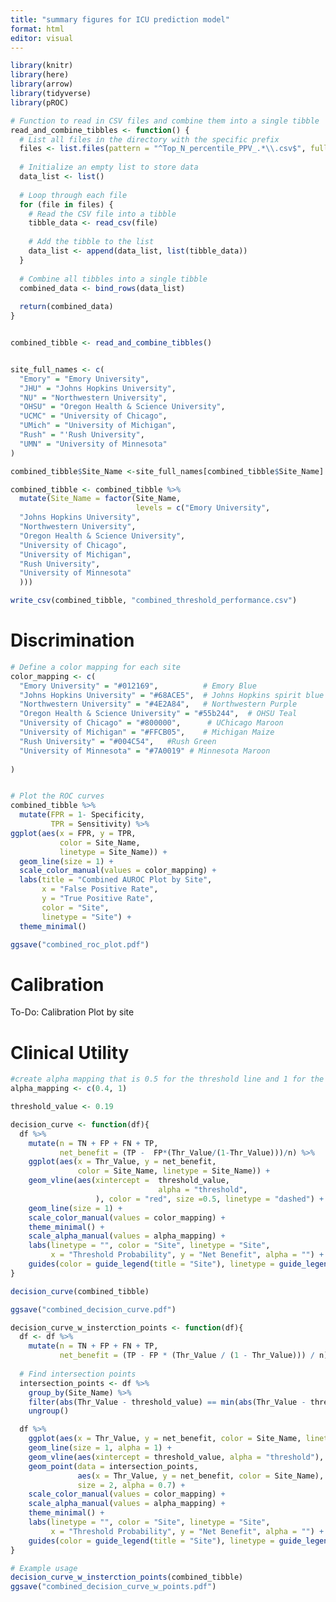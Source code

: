 ```yaml
---
title: "summary figures for ICU prediction model"
format: html
editor: visual
---
```


```r
library(knitr)
library(here)
library(arrow)
library(tidyverse)
library(pROC)
```

```r
# Function to read in CSV files and combine them into a single tibble
read_and_combine_tibbles <- function() {
  # List all files in the directory with the specific prefix
  files <- list.files(pattern = "^Top_N_percentile_PPV_.*\\.csv$", full.names = TRUE)
  
  # Initialize an empty list to store data
  data_list <- list()
  
  # Loop through each file
  for (file in files) {
    # Read the CSV file into a tibble
    tibble_data <- read_csv(file)
    
    # Add the tibble to the list
    data_list <- append(data_list, list(tibble_data))
  }
  
  # Combine all tibbles into a single tibble
  combined_data <- bind_rows(data_list)
  
  return(combined_data)
}


combined_tibble <- read_and_combine_tibbles()


site_full_names <- c(
  "Emory" = "Emory University",
  "JHU" = "Johns Hopkins University",
  "NU" = "Northwestern University",
  "OHSU" = "Oregon Health & Science University",
  "UCMC" = "University of Chicago",
  "UMich" = "University of Michigan",
  "Rush" = "'Rush University",
  "UMN" = "University of Minnesota"
)

combined_tibble$Site_Name <-site_full_names[combined_tibble$Site_Name]

combined_tibble <- combined_tibble %>%
  mutate(Site_Name = factor(Site_Name, 
                            levels = c("Emory University",
  "Johns Hopkins University",
  "Northwestern University",
  "Oregon Health & Science University",
  "University of Chicago",
  "University of Michigan",
  "Rush University",
  "University of Minnesota"
  )))
```


```r
write_csv(combined_tibble, "combined_threshold_performance.csv")
```

# Discrimination

```r

# Define a color mapping for each site
color_mapping <- c(
  "Emory University" = "#012169",          # Emory Blue
  "Johns Hopkins University" = "#68ACE5",  # Johns Hopkins spirit blue
  "Northwestern University" = "#4E2A84",   # Northwestern Purple
  "Oregon Health & Science University" = "#55b244",  # OHSU Teal
  "University of Chicago" = "#800000",      # UChicago Maroon
  "University of Michigan" = "#FFCB05",    # Michigan Maize
  "Rush University" = "#004C54",   #Rush Green
  "University of Minnesota" = "#7A0019" # Minnesota Maroon
  
)


# Plot the ROC curves
combined_tibble %>%
  mutate(FPR = 1- Specificity,
         TPR = Sensitivity) %>%
ggplot(aes(x = FPR, y = TPR, 
           color = Site_Name, 
           linetype = Site_Name)) +
  geom_line(size = 1) +
  scale_color_manual(values = color_mapping) +
  labs(title = "Combined AUROC Plot by Site",
       x = "False Positive Rate",
       y = "True Positive Rate",
       color = "Site",
       linetype = "Site") +
  theme_minimal()

ggsave("combined_roc_plot.pdf")
```

# Calibration

To-Do: Calibration Plot by site

# Clinical Utility

```r

#create alpha mapping that is 0.5 for the threshold line and 1 for the rest of the lines
alpha_mapping <- c(0.4, 1)

threshold_value <- 0.19

decision_curve <- function(df){
  df %>%
    mutate(n = TN + FP + FN + TP,
           net_benefit = (TP -  FP*(Thr_Value/(1-Thr_Value)))/n) %>%
    ggplot(aes(x = Thr_Value, y = net_benefit, 
               color = Site_Name, linetype = Site_Name)) +
    geom_vline(aes(xintercept =  threshold_value, 
                                 alpha = "threshold",
                   ), color = "red", size =0.5, linetype = "dashed") +
    geom_line(size = 1) + 
    scale_color_manual(values = color_mapping) + 
    theme_minimal() + 
    scale_alpha_manual(values = alpha_mapping) +
    labs(linetype = "", color = "Site", linetype = "Site",
         x = "Threshold Probability", y = "Net Benefit", alpha = "") +
    guides(color = guide_legend(title = "Site"), linetype = guide_legend(title = "Site"))
}

decision_curve(combined_tibble)

ggsave("combined_decision_curve.pdf")
```
```r
decision_curve_w_insterction_points <- function(df){
  df <- df %>%
    mutate(n = TN + FP + FN + TP,
           net_benefit = (TP - FP * (Thr_Value / (1 - Thr_Value))) / n)
  
  # Find intersection points
  intersection_points <- df %>%
    group_by(Site_Name) %>%
    filter(abs(Thr_Value - threshold_value) == min(abs(Thr_Value - threshold_value))) %>%
    ungroup()

  df %>%
    ggplot(aes(x = Thr_Value, y = net_benefit, color = Site_Name, linetype = Site_Name)) +
    geom_line(size = 1, alpha = 1) + 
    geom_vline(aes(xintercept = threshold_value, alpha = "threshold"), color = "red", size = 0.5, linetype = "dashed") +
    geom_point(data = intersection_points, 
               aes(x = Thr_Value, y = net_benefit, color = Site_Name), 
               size = 2, alpha = 0.7) +
    scale_color_manual(values = color_mapping) + 
    scale_alpha_manual(values = alpha_mapping) +
    theme_minimal() + 
    labs(linetype = "", color = "Site", linetype = "Site",
         x = "Threshold Probability", y = "Net Benefit", alpha = "") +
    guides(color = guide_legend(title = "Site"), linetype = guide_legend(title = "Site"), alpha = "none")
}

# Example usage
decision_curve_w_insterction_points(combined_tibble)
ggsave("combined_decision_curve_w_points.pdf")

```

